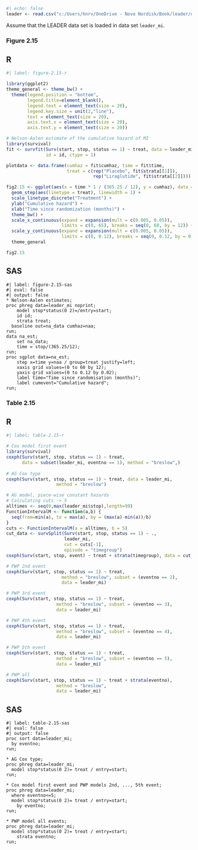 ```r
#| echo: false
leader <- read.csv("c:/Users/hnrv/OneDrive - Novo Nordisk/Book/leader/data/leader_mi.csv")
```

Assume that the LEADER data set is loaded in data set `leader_mi`.


### Figure 2.15

::: panel-tabset
## R

```r
#| label: figure-2.15-r

library(ggplot2)
theme_general <- theme_bw() +
  theme(legend.position = "bottom",
        legend.title=element_blank(),
        legend.text = element_text(size = 20),
        legend.key.size = unit(2,"line"),
        text = element_text(size = 20), 
        axis.text.x = element_text(size = 20), 
        axis.text.y = element_text(size = 20)) 

# Nelson-Aalen estimate of the cumulative hazard of MI
library(survival)
fit <- survfit(Surv(start, stop, status == 1) ~ treat, data = leader_mi,
               id = id, ctype = 1)

plotdata <- data.frame(cumhaz = fit$cumhaz, time = fit$time,
                       treat = c(rep("Placebo", fit$strata[[1]]),
                                 rep("Liraglutide", fit$strata[[2]])))

fig2.15 <- ggplot(aes(x = time * 1 / (365.25 / 12), y = cumhaz), data = plotdata) +
  geom_step(aes(linetype = treat), linewidth = 1) +
  scale_linetype_discrete("Treatment") +
  ylab("Cumulative hazard") +
  xlab("Time since randomization (months)") +
  theme_bw() +
  scale_x_continuous(expand = expansion(mult = c(0.005, 0.05)),
                     limits = c(0, 65), breaks = seq(0, 60, by = 12)) +
  scale_y_continuous(expand = expansion(mult = c(0.005, 0.05)),
                     limits = c(0, 0.12), breaks = seq(0, 0.12, by = 0.02)) +
  theme_general

fig2.15
```

## SAS

```sas
#| label: figure-2.15-sas
#| eval: false 
#| output: false
* Nelson-Aalen estimates; 
proc phreg data=leader_mi noprint;
	model stop*status(0 2)=/entry=start;
	id id;
	strata treat;
  baseline out=na_data cumhaz=naa;
run;
data na_est;
	set na_data; 
	time = stop/(365.25/12);
run; 
proc sgplot data=na_est;
	step x=time y=naa / group=treat justify=left;
	xaxis grid values=(0 to 60 by 12);
	yaxis grid values=(0 to 0.12 by 0.02);
	label time="Time since randomisation (months)";
	label cumevent="Cumulative hazard"; 
run; 
```

:::

### Table 2.15

::: panel-tabset
## R

```r
#| label: table-2.15-r

# Cox model first event
library(survival)
coxph(Surv(start, stop, status == 1) ~ treat,
      data = subset(leader_mi, eventno == 1), method = "breslow",)
    
# AG Cox type
coxph(Surv(start, stop, status == 1) ~ treat, data = leader_mi,
                   method = "breslow")

# AG model, piece-wise constant hazards
# Calculating cuts -> 5
alltimes <- seq(0,max(leader_mi$stop),length=99)
FunctionIntervalM <- function(a,b) {
  seq(from=min(a), to = max(a), by = (max(a)-min(a))/b)
}
cuts <- FunctionIntervalM(a = alltimes, b = 5)
cut_data <- survSplit(Surv(start, stop, status == 1) ~ .,
                      leader_mi,
                      cut = cuts[-1],
                      episode = "timegroup")
coxph(Surv(start, stop, event) ~ treat + strata(timegroup), data = cut_data)

# PWP 2nd event
coxph(Surv(start, stop, status == 1) ~ treat,
                     method = "breslow", subset = (eventno == 2),
                     data = leader_mi)

# PWP 3rd event
coxph(Surv(start, stop, status == 1) ~ treat,
                   method = "breslow", subset = (eventno == 3),
                   data = leader_mi)

# PWP 4th event
coxph(Surv(start, stop, status == 1) ~ treat,
                   method = "breslow", subset = (eventno == 4),
                   data = leader_mi)

# PWP 5th event
coxph(Surv(start, stop, status == 1) ~ treat,
                   method = "breslow", subset = (eventno == 5),
                   data = leader_mi)

# PWP all
coxph(Surv(start, stop, status == 1) ~ treat + strata(eventno),
                   method = "breslow",
                   data = leader_mi)


```

## SAS

```sas
#| label: table-2.15-sas
#| eval: false 
#| output: false
proc sort data=leader_mi;
  by eventno;
run;

* AG Cox type;
proc phreg data=leader_mi;
  model stop*status(0 2)= treat / entry=start; 
run;

* Cox model first event and PWP models 2nd, ..., 5th event;
proc phreg data=leader_mi;
  where eventno<=5;
  model stop*status(0 2)= treat / entry=start; 
	by eventno;
run;

* PWP model all events;
proc phreg data=leader_mi;
  model stop*status(0 2)= treat / entry=start; 
	strata eventno;
run;
```

:::

